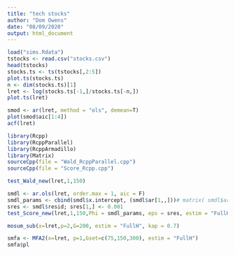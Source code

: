 ```yaml
---
title: "tech stocks"
author: "Dom Owens"
date: "08/09/2020"
output: html_document
---
```


```r
load("sims.Rdata")
tstocks <- read.csv("stocks.csv")
head(tstocks)
stocks.ts <- ts(tstocks[,2:5])
plot.ts(stocks.ts)
n <- dim(stocks.ts)[1]
lret <- log(stocks.ts[-1,]/stocks.ts[-n,]) 
plot.ts(lret)
```


```r
smod <- ar(lret, method = "ols", demean=T)
plot(smod$aic[1:4]) 
acf(lret)
```

```r
library(Rcpp)
library(RcppParallel)
library(RcppArmadillo)
library(Matrix)
sourceCpp(file = "Wald_RcppParallel.cpp")
sourceCpp(file = "Score_Rcpp.cpp")
```
```r
test_Wald_new(lret,1,150)
```

```r
smdl <- ar.ols(lret, order.max = 1, aic = F)
smdl_params <- cbind(smdl$x.intercept, (smdl$ar[1,,]))# matrix( smdl$ar[1,,], nrow=4, ncol=4),matrix( smdl$ar[2,,], nrow=4, ncol=4))
sres <- smdl$resid; sres[1,] <- 0.001
test_Score_new(lret,1,150,Phi = smdl_params, eps = sres, estim = "FullH")
```

```r
mosum_sub(x=lret,p=2,G=200, estim = "FullH", kap = 0.7)
```

```r
smfa <- MFA2(x=lret, p=1,Gset=c(75,150,300), estim = "FullH")
smfa$pl
```

